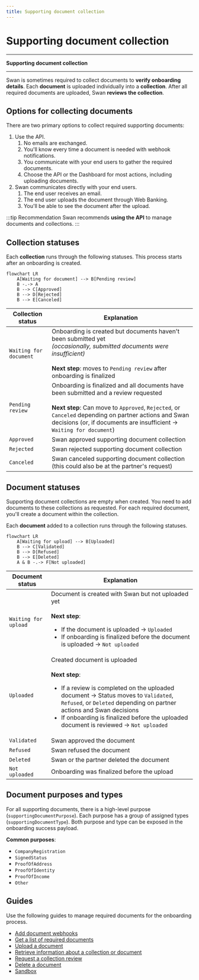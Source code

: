 ```yaml
---
title: Supporting document collection
---
```


# Supporting document collection


***

**Supporting document collection** *<SupportingDocumentCollectionDefinition />*

***

Swan is sometimes required to collect documents to **verify onboarding details**.
Each **document** is uploaded individually into a **collection**.
After all required documents are uploaded, Swan **reviews the collection**.

## Options for collecting documents

There are two primary options to collect required supporting documents:

1. Use the API.
    1. No emails are exchanged.
    1. You'll know every time a document is needed with webhook notifications.
    1. You communicate with your end users to gather the required documents.
    1. Choose the API or the Dashboard for most actions, including uploading documents.
1. Swan communicates directly with your end users.
    1. The end user receives an email.
    1. The end user uploads the document through Web Banking.
    1. You'll be able to see the document after the upload.

:::tip Recommendation
Swan recommends **using the API** to manage documents and collections.
:::

## Collection statuses

Each **collection** runs through the following statuses.
This process starts after an onboarding is created.

```mermaid
flowchart LR
    A[Waiting for document] --> B[Pending review]
    B -.-> A
    B --> C[Approved]
    B --> D[Rejected]
    B --> E[Canceled]
```

| Collection status | Explanation |
|---|---|
| `Waiting for document` | Onboarding is created but documents haven't been submitted yet<br/>*(occasionally, submitted documents were insufficient)*<br/><br/>**Next step**: moves to `Pending review` after onboarding is finalized |
| `Pending review` | Onboarding is finalized and all documents have been submitted and a review requested<br/><br/>**Next step**: Can move to `Approved`, `Rejected`, or `Canceled` depending on partner actions and Swan decisions (or, if documents are insufficient → `Waiting for document`) |
| `Approved` | Swan approved supporting document collection |
| `Rejected` | Swan rejected supporting document collection |
| `Canceled` | Swan canceled supporting document collection (this could also be at the partner's request) |

## Document statuses

Supporting document collections are empty when created.
You need to add documents to these collections as requested.
For each required document, you'll create a document within the collection.

Each **document** added to a collection runs through the following statuses.

```mermaid
flowchart LR
    A[Waiting for upload] --> B[Uploaded]
    B --> C[Validated]
    B --> D[Refused]
    B --> E[Deleted]
    A & B -.-> F[Not uploaded]
```

| Document status | Explanation |
|---|---|
| `Waiting for upload` | Document is created with Swan but not uploaded yet<br/><br/>**Next step**:<br/><ul><li>If the document is uploaded → `Uploaded`</li><li>If onboarding is finalized before the document is uploaded → `Not uploaded`</li></ul> |
| `Uploaded` | Created document is uploaded<br/><br/>**Next step**:<br/><ul><li>If a review is completed on the uploaded document → Status moves to `Validated`, `Refused`, or `Deleted` depending on partner actions and Swan decisions</li><li>If onboarding is finalized before the uploaded document is reviewed → `Not uploaded`</li></ul> |
| `Validated` | Swan approved the document |
| `Refused` | Swan refused the document |
| `Deleted` | Swan or the partner deleted the document |
| `Not uploaded` | Onboarding was finalized before the upload |

## Document purposes and types

For all supporting documents, there is a high-level purpose (`supportingDocumentPurpose`).
Each purpose has a group of assigned types (`supportingDocumentType`).
Both purpose and type can be exposed in the onboarding success payload.

**Common purposes**:

* `CompanyRegistration`
* `SignedStatus`
* `ProofOfAddress`
* `ProofOfIdentity`
* `ProofOfIncome`
* `Other`

## Guides

Use the following guides to manage required documents for the onboarding process.

* [Add document webhooks](./guide-add-document-webhooks.mdx)
* [Get a list of required documents](./guide-list-documents.mdx)
* [Upload a document](./guide-upload-document.mdx)
* [Retrieve information about a collection or document](./guide-retrieve-info.mdx)
* [Request a collection review](./guide-request-collection-review.mdx)
* [Delete a document](./guide-delete-document.mdx)
* [Sandbox](./sandbox.mdx)